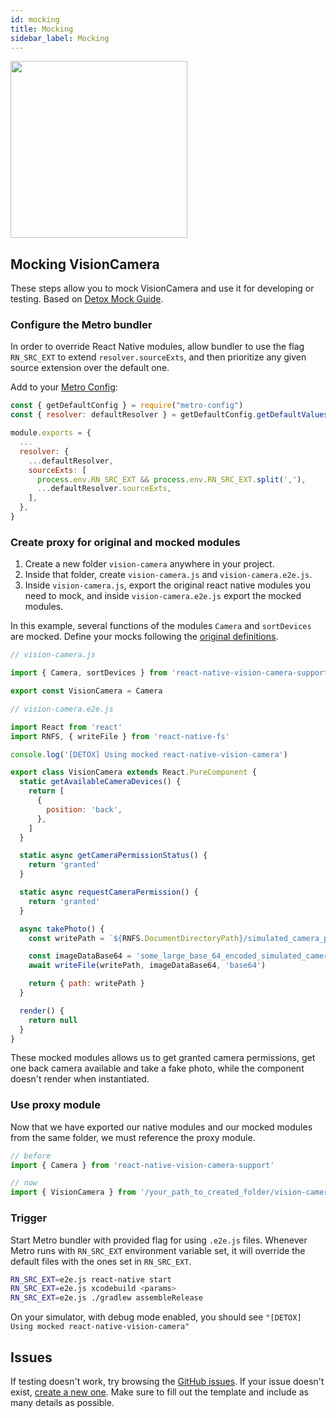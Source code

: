 ```yaml
---
id: mocking
title: Mocking
sidebar_label: Mocking
---
```



<div class="image-container">
  <img width="283" src={useBaseUrl('img/11_back.png')} />
</div>

## Mocking VisionCamera

These steps allow you to mock VisionCamera and use it for developing or testing. Based on
[Detox Mock Guide](https://wix.github.io/Detox/docs/guide/mocking).

### Configure the Metro bundler

In order to override React Native modules, allow bundler to use the flag `RN_SRC_EXT` to extend
`resolver.sourceExts`, and then prioritize any given source extension over the default one.

Add to your [Metro Config](https://facebook.github.io/metro/docs/configuration/):

```js
const { getDefaultConfig } = require("metro-config")
const { resolver: defaultResolver } = getDefaultConfig.getDefaultValues()

module.exports = {
  ...
  resolver: {
    ...defaultResolver,
    sourceExts: [
      process.env.RN_SRC_EXT && process.env.RN_SRC_EXT.split(','),
      ...defaultResolver.sourceExts,
    ],
  },
}
```

### Create proxy for original and mocked modules

1. Create a new folder `vision-camera` anywhere in your project.
2. Inside that folder, create `vision-camera.js` and `vision-camera.e2e.js`.
3. Inside `vision-camera.js`, export the original react native modules you need to mock, and
   inside `vision-camera.e2e.js` export the mocked modules.

In this example, several functions of the modules `Camera` and `sortDevices` are mocked.
Define your mocks following the [original definitions](https://github.com/mrousavy/react-native-vision-camera/tree/main/package/src).

```js
// vision-camera.js

import { Camera, sortDevices } from 'react-native-vision-camera-support'

export const VisionCamera = Camera
```

```js
// vision-camera.e2e.js

import React from 'react'
import RNFS, { writeFile } from 'react-native-fs'

console.log('[DETOX] Using mocked react-native-vision-camera')

export class VisionCamera extends React.PureComponent {
  static getAvailableCameraDevices() {
    return [
      {
        position: 'back',
      },
    ]
  }

  static async getCameraPermissionStatus() {
    return 'granted'
  }

  static async requestCameraPermission() {
    return 'granted'
  }

  async takePhoto() {
    const writePath = `${RNFS.DocumentDirectoryPath}/simulated_camera_photo.png`

    const imageDataBase64 = 'some_large_base_64_encoded_simulated_camera_photo'
    await writeFile(writePath, imageDataBase64, 'base64')

    return { path: writePath }
  }

  render() {
    return null
  }
}
```

These mocked modules allows us to get granted camera permissions, get one back camera
available and take a fake photo, while the component doesn't render when instantiated.

### Use proxy module

Now that we have exported our native modules and our mocked modules from the same folder,
we must reference the proxy module.

```ts
// before
import { Camera } from 'react-native-vision-camera-support'

// now
import { VisionCamera } from '/your_path_to_created_folder/vision-camera/vision-camera'
```

### Trigger

Start Metro bundler with provided flag for using `.e2e.js` files.
Whenever Metro runs with `RN_SRC_EXT` environment variable set, it will override the default files with the ones set in `RN_SRC_EXT`.

```sh
RN_SRC_EXT=e2e.js react-native start
RN_SRC_EXT=e2e.js xcodebuild <params>
RN_SRC_EXT=e2e.js ./gradlew assembleRelease
```

On your simulator, with debug mode enabled, you should see
`"[DETOX] Using mocked react-native-vision-camera"`

## Issues

If testing doesn't work, try browsing the [GitHub issues](https://github.com/mrousavy/react-native-vision-camera/issues?q=is%3Aissue). If your issue doesn't exist, [create a new one](https://github.com/mrousavy/react-native-vision-camera/issues/new/choose). Make sure to fill out the template and include as many details as possible.

